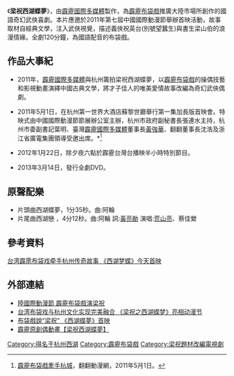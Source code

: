 {{Infobox Television
| show_name            = 梁祝西湖蝶夢
| original_name        = 
| image                = 
| caption              = 
| show_name_2          = 
| genre                = [[霹靂布袋戲|霹靂布袋戲]]
| format               = 
| creator              = [[霹靂國際多媒體|霹靂國際多媒體]]
| developer            = 
| writer               = 范婷婷、[[黃亮勛|黃亮勛]]、黃文姬
| director             = [[王嘉祥|王嘉祥]]、黃皇德
| creative_director    = [[黃強華|黃強華]]
| presenter            =   
| starring             =
| judges               = 
| voices               = 梁山伯-[[蔣篤慧|蔣篤慧]]、祝英台-丘梅君、阿蕊-林美秀、阿飛-汪世瑋、馬文才-賀宇傑、馬財才-孫德成
| narrated             = 
| theme_music_composer = 
| opentheme            = 
| endtheme             = 
| composer             = 
| country              = {{ROC-TW}}
| language             = [[國語|國語]]
| num_seasons          = <!-- or num_series -->
| num_episodes         =4集
| list_episodes        = 
| slogan               = 
| executive_producer   = 
| supervising_producer = 
| producer             = [[黃強華|黃強華]]、[[黃文擇|黃文擇]]、劉麗惠、蔡融涓
| editor               = 
| location             = {{ROC-TW}}
| cinematography       =
| camera               = 
| runtime              = 30分
| company              = {{Nowrap begin}}[[霹靂國際多媒體|霹靂國際多媒體]]{{Nowrap end}}
| distributor          = 
| channel              = {{ROC-TW}} <!--待補充電視臺信息-->
| picture_format       = 
| audio_format         = 
| first_aired          = {{start date|2013|03|14}}
| last_aired           = 
| channel_1            = 
| picture_format_1     = 
| audio_format_1       = [[立體聲|立體聲]]
| first_run_1          = 
| first_aired_1        = 
| last_aired_1         = 
| channel_2            = 
| picture_format_2     = 
| audio_format_2       = 
| first_run_2          = 
| first_aired_2        = 
| last_aired_2         = 
| status               = 
| preceded_by          = 
| followed_by          = 
| related              =
| website              = 
| production_website   = 
}}

《'''梁祝西湖蝶夢'''》，由[[霹靂國際多媒體|霹靂國際多媒體]]製作，為[[霹靂布袋戲|霹靂布袋戲]]推廣大陸市場所創作的國語奇幻武俠喜劇。本片應邀於2011年第七屆中國國際動漫節舉辦首映活動，故事取材自經典文學，注入武俠視覺，描述義俠祝英台(別號望蠶生)與書生梁山伯的浪漫情緣。全劇120分鐘，為國語配音的布袋戲。

== 作品大事紀== 

*2011年，[[霹靂國際多媒體|霹靂國際多媒體]]與杭州籌拍梁祝西湖蝶夢，以[[霹靂布袋戲|霹靂布袋戲]]的操偶技藝和影視動畫演繹中國古典文學，將才子佳人的唯美愛情故事改編為奇幻武俠偶劇。

*2011年5月1日，在杭州第一世界大酒店蘇黎世廳舉行第一集加長版首映會。特映式由中國國際動漫節節展辦公室主辦，杭州市政府副秘書長張連水主持，杭州市委副書記葉明、臺灣[[霹靂國際多媒體|霹靂國際多媒體]]董事長[[黃強華|黃強華]]、翻翻董事長沈浩及浙江省廣電集團領導受邀出席。*<ref>[http://qiye.fanfannet.com/diqijie/217.htm 霹靂布袋戲牽手杭城]{{dead link|date=2018年3月 |bot=InternetArchiveBot |fix-attempted=yes }}，翻翻動漫網，2011年5月1日。</ref>

*2012年1月22日，除夕夜六點於霹靂台灣台播映半小時特別節目。

*2013年3月14日，發行全劇DVD。

== 原聲配樂 == 
*片頭曲西湖蝶夢，1分35秒。曲:阿輪     
*片尾曲西湖戀 ，4分12秒。曲:阿輪 詞:[[黃亮勛|黃亮勛]] 演唱:[[荒山亮|荒山亮]]、蔡佳縈 

== 參考資料 ==
<references/>[https://ori.hangzhou.com.cn/ornews/content/2011-05/01/content_3711435.htm 台湾霹雳布袋戏牵手杭州传奇故事 《西湖梦蝶》今天首映] {{Wayback|url=https://ori.hangzhou.com.cn/ornews/content/2011-05/01/content_3711435.htm |date=20200615044228 }}

== 外部連結 ==
*[https://www.chinatimes.com/newspapers/20120430001579-260306?chdtv 陸國際動漫節 霹靂布袋戲演梁祝] {{Wayback|url=https://www.chinatimes.com/newspapers/20120430001579-260306?chdtv |date=20200615040903 }}
*[https://hznews.hangzhou.com.cn/wenti/content/2011-05/02/content_3711463.htm 台湾布袋戏与杭州文化实现完美融合 《梁祝之西湖蝶梦》亮相动漫节] {{Wayback|url=https://hznews.hangzhou.com.cn/wenti/content/2011-05/02/content_3711463.htm |date=20200615045136 }}
*[http://zjnews.zjol.com.cn/05zjnews/system/2011/05/02/017486685.shtml 布袋戲說“梁祝” 《西湖蝶夢》首映] {{Wayback|url=http://zjnews.zjol.com.cn/05zjnews/system/2011/05/02/017486685.shtml |date=20200615040559 }}
*[http://home.pili.com.tw/news/2013030113414557177/  霹靂原創偶動畫【梁祝西湖蝶夢】] {{Wayback|url=http://home.pili.com.tw/news/2013030113414557177/ |date=20130311084526 }}

[[Category:得名于杭州西湖|Category:得名于杭州西湖]]
[[Category:霹靂布袋戲|Category:霹靂布袋戲]]
[[Category:梁祝題材改編電視劇|Category:梁祝題材改編電視劇]]